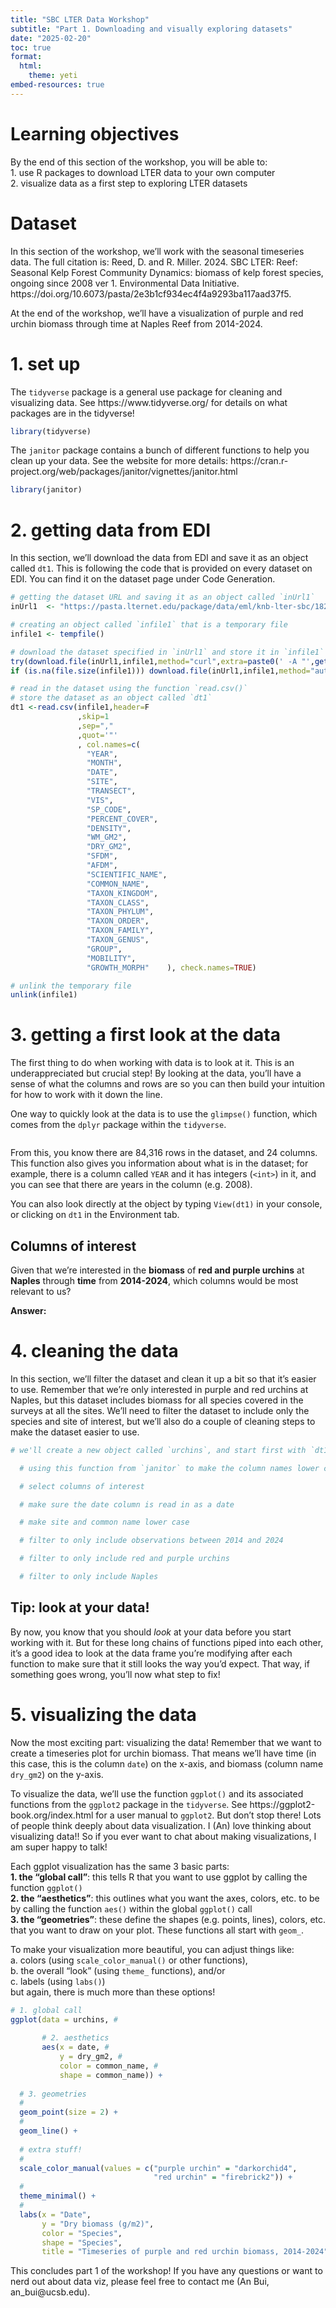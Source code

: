 ```yaml
---
title: "SBC LTER Data Workshop"
subtitle: "Part 1. Downloading and visually exploring datasets"
date: "2025-02-20"
toc: true
format:
  html:
    theme: yeti
embed-resources: true
---
```


# Learning objectives
By the end of this section of the workshop, you will be able to:  
1. use R packages to download LTER data to your own computer  
2. visualize data as a first step to exploring LTER datasets    

# Dataset
In this section of the workshop, we'll work with the seasonal timeseries data.
The full citation is: Reed, D. and R. Miller. 2024. SBC LTER: Reef: Seasonal 
Kelp Forest Community Dynamics: biomass of kelp forest species, ongoing since
2008 ver 1. Environmental Data Initiative. 
https://doi.org/10.6073/pasta/2e3b1cf934ec4f4a9293ba117aad37f5. 

At the end of the workshop, we'll have a visualization of purple and red
urchin biomass through time at Naples Reef from 2014-2024.

# 1. set up

The `tidyverse` package is a general use package for cleaning and visualizing
data. See https://www.tidyverse.org/ for details on what packages are in the
tidyverse!

```r
library(tidyverse) 
```

The `janitor` package contains a bunch of different functions to help you 
clean up your data. See the website for more details:
https://cran.r-project.org/web/packages/janitor/vignettes/janitor.html

```r
library(janitor)
```

# 2. getting data from EDI

In this section, we'll download the data from EDI and save it as an object
called `dt1`. This is following the code that is provided on every dataset
on EDI. You can find it on the dataset page under Code Generation.

```r
# getting the dataset URL and saving it as an object called `inUrl1`
inUrl1  <- "https://pasta.lternet.edu/package/data/eml/knb-lter-sbc/182/1/8bd628cbfbb5bef0d9b1a7ead8aab832" 

# creating an object called `infile1` that is a temporary file
infile1 <- tempfile()

# download the dataset specified in `inUrl1` and store it in `infile1`
try(download.file(inUrl1,infile1,method="curl",extra=paste0(' -A "',getOption("HTTPUserAgent"),'"')))
if (is.na(file.size(infile1))) download.file(inUrl1,infile1,method="auto")

# read in the dataset using the function `read.csv()`
# store the dataset as an object called `dt1`
dt1 <-read.csv(infile1,header=F 
               ,skip=1
               ,sep=","  
               ,quot='"' 
               , col.names=c(
                 "YEAR",     
                 "MONTH",     
                 "DATE",     
                 "SITE",     
                 "TRANSECT",     
                 "VIS",     
                 "SP_CODE",     
                 "PERCENT_COVER",     
                 "DENSITY",     
                 "WM_GM2",     
                 "DRY_GM2",     
                 "SFDM",     
                 "AFDM",     
                 "SCIENTIFIC_NAME",     
                 "COMMON_NAME",     
                 "TAXON_KINGDOM",     
                 "TAXON_CLASS",     
                 "TAXON_PHYLUM",     
                 "TAXON_ORDER",     
                 "TAXON_FAMILY",     
                 "TAXON_GENUS",     
                 "GROUP",     
                 "MOBILITY",     
                 "GROWTH_MORPH"    ), check.names=TRUE)

# unlink the temporary file
unlink(infile1)
```

# 3. getting a first look at the data

The first thing to do when working with data is to look at it. This is an underappreciated but crucial step! By looking at the data, you'll have a sense of what the columns and rows are so you can then build your intuition for how to work with it down the line.  

One way to quickly look at the data is to use the `glimpse()` function, which comes from the `dplyr` package within the `tidyverse`. 

```r

```

From this, you know there are 84,316 rows in the dataset, and 24 columns. This function also gives you information about what is in the dataset; for example, there is a column called `YEAR` and it has integers (`<int>`) in it, and you can see that there are years in the column (e.g. 2008). 

You can also look directly at the object by typing `View(dt1)` in your console, or clicking on `dt1` in the Environment tab.

::: {.callout-note}
## Columns of interest
Given that we're interested in the **biomass** of **red and purple urchins** at **Naples** through **time** from **2014-2024**, which columns would be most relevant to us?  

**Answer:** 
:::

# 4. cleaning the data

In this section, we'll filter the dataset and clean it up a bit so that it's easier to use. Remember that we're only interested in purple and red urchins at Naples, but this dataset includes biomass for all species covered in the surveys at all the sites. We'll need to filter the dataset to include only the species and site of interest, but we'll also do a couple of cleaning steps to make the dataset easier to use.

```r
# we'll create a new object called `urchins`, and start first with `dt1`

  # using this function from `janitor` to make the column names lower case

  # select columns of interest

  # make sure the date column is read in as a date

  # make site and common name lower case

  # filter to only include observations between 2014 and 2024

  # filter to only include red and purple urchins

  # filter to only include Naples

```
  
::: {.callout-tip}
## Tip: look at your data!
By now, you know that you should _look_ at your data before you start working with it. But for these long chains of functions piped into each other, it's a good idea to look at the data frame you're modifying after each function to make sure that it still looks the way you'd expect. That way, if something goes wrong, you'll now what step to fix!
:::

# 5. visualizing the data

Now the most exciting part: visualizing the data! Remember that we want to create a timeseries plot for urchin biomass. That means we'll have time (in this case, this is the column `date`) on the x-axis, and biomass (column name `dry_gm2`) on the y-axis.  

To visualize the data, we'll use the function `ggplot()` and its associated functions from the `ggplot2` package in the `tidyverse`. See  https://ggplot2-book.org/index.html for a user manual to `ggplot2`. But don't stop there! Lots of people think deeply about data visualization. I (An) love thinking about visualizing data!! So if you ever want to chat about making visualizations, I am super happy to talk!  

Each ggplot visualization has the same 3 basic parts:  
**1. the "global call"**: this tells R that you want to use ggplot by calling the function `ggplot()`  
**2. the "aesthetics"**: this outlines what you want the axes, colors, etc. to be by calling the function `aes()` within the global `ggplot()` call  
**3. the "geometries"**: these define the shapes (e.g. points, lines), colors, etc. that you want to draw on your plot. These functions all start with `geom_`.  

To make your visualization more beautiful, you can adjust things like:  
a. colors (using `scale_color_manual()` or other functions),  
b. the overall "look" (using `theme_` functions), and/or  
c. labels (using `labs()`)  
but again, there is much more than these options!

```r
# 1. global call
ggplot(data = urchins, # 
       
       # 2. aesthetics
       aes(x = date, # 
           y = dry_gm2, # 
           color = common_name, # 
           shape = common_name)) + 
  
  # 3. geometries
  # 
  geom_point(size = 2) +
  # 
  geom_line() + 
  
  # extra stuff!
  # 
  scale_color_manual(values = c("purple urchin" = "darkorchid4",
                                "red urchin" = "firebrick2")) +
  # 
  theme_minimal() +
  # 
  labs(x = "Date",
       y = "Dry biomass (g/m2)",
       color = "Species",
       shape = "Species",
       title = "Timeseries of purple and red urchin biomass, 2014-2024")
```

This concludes part 1 of the workshop! If you have any questions or want to nerd out about data viz, please feel free to contact me (An Bui, an_bui@ucsb.edu).

